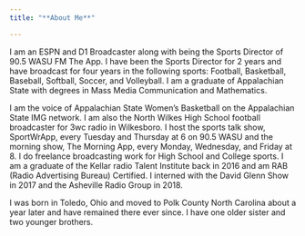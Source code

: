 ```yaml
---
title: "**About Me**"

---
```


I am an ESPN and D1 Broadcaster along with being the Sports Director of 90.5 WASU FM The App. I have been the Sports Director for 2 years and have broadcast for four years in the following sports: Football, Basketball, Baseball, Softball, Soccer, and Volleyball.  I am a graduate of Appalachian State with degrees in Mass Media Communication and Mathematics. 

I am the voice of Appalachian State Women's Basketball on the Appalachian State IMG network. I am also the North Wilkes High School football broadcaster for 3wc radio in Wilkesboro. I host the sports talk show, SportWrApp, every Tuesday and Thursday at 6 on 90.5 WASU and the morning show, The Morning App, every Monday, Wednesday, and Friday at 8. I do freelance broadcasting work for High School and College sports. 
I am a graduate of the Kellar radio Talent Institute back in 2016 and am RAB (Radio Advertising Bureau) Certified. I interned with the David Glenn Show in 2017 and the Asheville Radio Group in 2018.

I was born in Toledo, Ohio and moved to Polk County North Carolina about a year later and have remained there ever since. I have one older sister and two younger brothers. 

